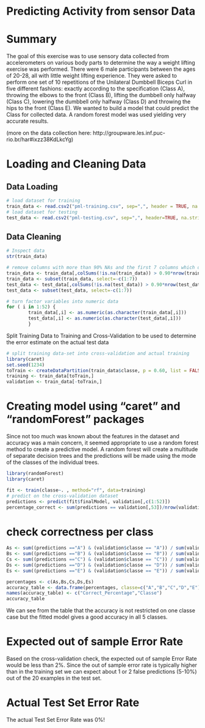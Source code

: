 Predicting Activity from sensor Data
========================================================

# Summary
The goal of this exercise was to use sensory data collected from accelerometers on various body parts to determine the way a weight lifting exercise was performed. There were 6 male participants between the ages of 20-28, all with little weight lifting experience. They were asked to perform one set of 10 repetitions of the Unilateral Dumbbell Biceps Curl in five different fashions: exactly according to the specification (Class A), throwing the elbows to the front (Class B), lifting the dumbbell only halfway (Class C), lowering the dumbbell only halfway (Class D) and throwing the hips to the front (Class E). We wanted to build a model that could predict the Class for collected data. A random forest model was used yielding very accurate results.

(more on the data collection here: http://groupware.les.inf.puc-rio.br/har#ixzz38KdLkcYg)

# Loading and Cleaning Data

## Data Loading

```r
# load dataset for training
train_data <- read.csv2("pml-training.csv", sep=",", header = TRUE, na.strings = c("","NA"))
# load dataset for testing
test_data <- read.csv2("pml-testing.csv", sep=",", header=TRUE, na.strings=c("","NA"))
```

## Data Cleaning

```r
# Inspect data
str(train_data)

# remove columns with more than 90% NAs and the first 7 columns which do not contain sensory data
train_data <- train_data[,colSums(!is.na(train_data)) > 0.90*nrow(train_data)]
train_data <- subset(train_data, select=-c(1:7))
test_data <- test_data[,colSums(!is.na(test_data)) > 0.90*nrow(test_data)]
test_data <- subset(test_data, select=-c(1:7))

# turn factor variables into numeric data
for ( i in 1:52) {
        train_data[,i] <- as.numeric(as.character(train_data[,i]))
        test_data[,i] <- as.numeric(as.character(test_data[,i]))
        }
```

Split Training Data to Training and Cross-Validation to be used to determine the error estimate on the actual test data

```r
# split training data-set into cross-validation and actual training
library(caret)
set.seed(1234)
toTrain <- createDataPartition(train_data$classe, p = 0.60, list = FALSE)
training <- train_data[toTrain,]
validation <- train_data[-toTrain,]
```

# Creating model using "caret" and "randomForest" packages

Since not too much was known about the features in the dataset and accuracy was a main concern, it seemed appropriate to use a random forest method to create a predictive model. A random forest will create a multitude of separate decision trees and the predictions will be made using the mode of the classes of the individual trees.

```r
library(randomForest)
library(caret)

fit <- train(classe~. , method="rf", data=training)
# predict on the cross-validation dataset
predictions <- predict(fit$finalModel, validation[,c(1:52)])
percentage_correct <- sum(predictions == validation[,53])/nrow(validation)
```

# check correctness per class
```r
As <- sum((predictions =="A") & (validation$classe == "A")) / sum(validation$classe == "A")
Bs <- sum((predictions =="B") & (validation$classe == "B")) / sum(validation$classe == "B")
Cs <- sum((predictions =="C") & (validation$classe == "C")) / sum(validation$classe == "C")
Ds <- sum((predictions =="D") & (validation$classe == "D")) / sum(validation$classe == "D")
Es <- sum((predictions =="E") & (validation$classe == "E")) / sum(validation$classe == "E")

percentages <- c(As,Bs,Cs,Ds,Es)
accuracy_table <- data.frame(percentages, classe=c("A","B","C","D","E"))
names(accuracy_table) <- c("Correct_Percentage","Classe")
accuracy_table
```

We can see from the table that the accuracy is not restricted on one classe case but the fitted model gives a good accuracy in all 5 classes.

# Expected out of sample Error Rate
Based on the cross-validation check, the expected out of sample Error Rate would be less than 2%. Since the out of sample error rate is typically higher than in the training set we can expect about 1 or 2 false predictions (5-10%) out of the 20 examples in the test set.

# Actual Test Set Error Rate

The actual Test Set Error Rate was 0%!


